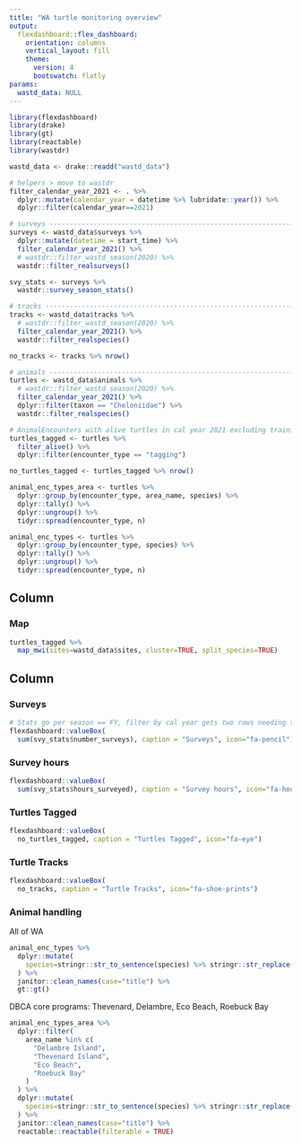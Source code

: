 ```yaml
---
title: "WA turtle monitoring overview"
output: 
  flexdashboard::flex_dashboard:
    orientation: columns
    vertical_layout: fill
    theme: 
      version: 4
      bootswatch: flatly
params:
  wastd_data: NULL
---
```


```r
library(flexdashboard)
library(drake)
library(gt)
library(reactable)
library(wastdr)
```

```r
wastd_data <- drake::readd("wastd_data")
```

```r
# helpers > move to wastdr
filter_calendar_year_2021 <- . %>% 
  dplyr::mutate(calendar_year = datetime %>% lubridate::year()) %>% 
  dplyr::filter(calendar_year==2021)
```

```r
# surveys ---------------------------------------------------------------------#
surveys <- wastd_data$surveys %>% 
  dplyr::mutate(datetime = start_time) %>% 
  filter_calendar_year_2021() %>% 
  # wastdr::filter_wastd_season(2020) %>% 
  wastdr::filter_realsurveys()

svy_stats <- surveys %>% 
  wastdr::survey_season_stats()

# tracks ----------------------------------------------------------------------#  
tracks <- wastd_data$tracks %>% 
  # wastdr::filter_wastd_season(2020) %>% 
  filter_calendar_year_2021() %>% 
  wastdr::filter_realspecies()

no_tracks <- tracks %>% nrow()

# animals ---------------------------------------------------------------------#
turtles <- wastd_data$animals %>% 
  # wastdr::filter_wastd_season(2020) %>% 
  filter_calendar_year_2021() %>% 
  dplyr::filter(taxon == "Cheloniidae") %>% 
  wastdr::filter_realspecies()

# AnimalEncounters with alive turtles in cal year 2021 excluding training records
turtles_tagged <- turtles %>% 
  filter_alive() %>% 
  dplyr::filter(encounter_type == "tagging")

no_turtles_tagged <- turtles_tagged %>% nrow()

animal_enc_types_area <- turtles %>% 
  dplyr::group_by(encounter_type, area_name, species) %>% 
  dplyr::tally() %>% 
  dplyr::ungroup() %>% 
  tidyr::spread(encounter_type, n)

animal_enc_types <- turtles %>% 
  dplyr::group_by(encounter_type, species) %>% 
  dplyr::tally() %>% 
  dplyr::ungroup() %>% 
  tidyr::spread(encounter_type, n)
```

    
Column {data-width=600}
-------------------------------------
    
### Map
    
```r
turtles_tagged %>% 
  map_mwi(sites=wastd_data$sites, cluster=TRUE, split_species=TRUE)
```
   
Column {data-width=400}
-------------------------------------
   
### Surveys {.value-box}

```r
# Stats go per season == FY, filter by cal year gets two rows needing to sum
flexdashboard::valueBox(
  sum(svy_stats$number_surveys), caption = "Surveys", icon="fa-pencil")
```   

### Survey hours {.value-box}

```r
flexdashboard::valueBox(
  sum(svy_stats$hours_surveyed), caption = "Survey hours", icon="fa-hourglass-half")
```   
 
### Turtles Tagged {.value-box}

```r
flexdashboard::valueBox(
  no_turtles_tagged, caption = "Turtles Tagged", icon="fa-eye")
```   

### Turtle Tracks {.value-box}

```r
flexdashboard::valueBox(
  no_tracks, caption = "Turtle Tracks", icon="fa-shoe-prints")
```   

### Animal handling

All of WA

```r
animal_enc_types %>% 
  dplyr::mutate(
    species=stringr::str_to_sentence(species) %>% stringr::str_replace("-"," ")
  ) %>% 
  janitor::clean_names(case="title") %>% 
  gt::gt()
```
DBCA core programs: Thevenard, Delambre, Eco Beach, Roebuck Bay

```r
animal_enc_types_area %>% 
  dplyr::filter(
    area_name %in% c(
      "Delambre Island",
      "Thevenard Island",
      "Eco Beach",
      "Roebuck Bay"
    )
  ) %>% 
  dplyr::mutate(
    species=stringr::str_to_sentence(species) %>% stringr::str_replace("-"," ")
  ) %>% 
  janitor::clean_names(case="title") %>% 
  reactable::reactable(filterable = TRUE)
```


